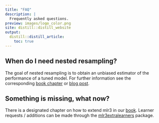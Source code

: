 ```yaml
---
title: "FAQ"
description: |
  Frequently asked questions.
preview: images/logo_color.png
site: distill::distill_website
output:
  distill::distill_article:
    toc: true
---
```


## When do I need nested resampling?

The goal of nested resampling is to obtain an unbiased estimator of the performance
of a tuned model. For further information see the corresponding
[book chapter](https://mlr3book.mlr-org.com/optimization.html#nested-resampling) or
[blog post]().

## Something is missing, what now?

There is a designated chapter on how to extend mlr3 in our
[book](https://mlr3book.mlr-org.com/special-tasks.html). Learner requests / additions can be
made through the [mlr3extralearners](https://github.com/mlr-org/mlr3extralearners) package.


